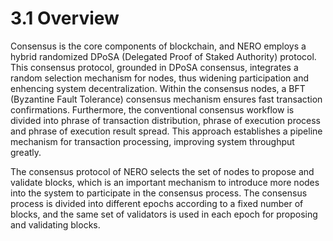 # 3.1 Overview

Consensus is the core components of blockchain, and NERO employs a hybrid randomized DPoSA (Delegated Proof of Staked Authority) protocol. This consensus protocol, grounded in DPoSA consensus, integrates a random selection mechanism for nodes, thus widening participation and enhencing system decentralization. Within the consensus nodes, a BFT (Byzantine Fault Tolerance) consensus mechanism ensures fast transaction confirmations. Furthermore, the conventional consensus workflow is divided into phrase of transaction distribution, phrase of execution process and phrase of execution result spread. This approach establishes a pipeline mechanism for transaction processing, improving system throughput greatly.

The consensus protocol of NERO selects the set of nodes to propose and validate blocks, which is an important mechanism to introduce more nodes into the system to participate in the consensus process. The consensus process is divided into different epochs according to a fixed number of blocks, and the same set of validators is used in each epoch for proposing and validating blocks.